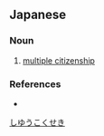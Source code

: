 ==Japanese==
{{ja-kanjitab|じゅう|こく|せき|yomi=on}}

===Noun===
{{ja-noun|じゅう こくせき}}

# [[multiple citizenship]]

===References===
* {{R:Kojien}}

[[Category:ja:Society|しゆうこくせき]]